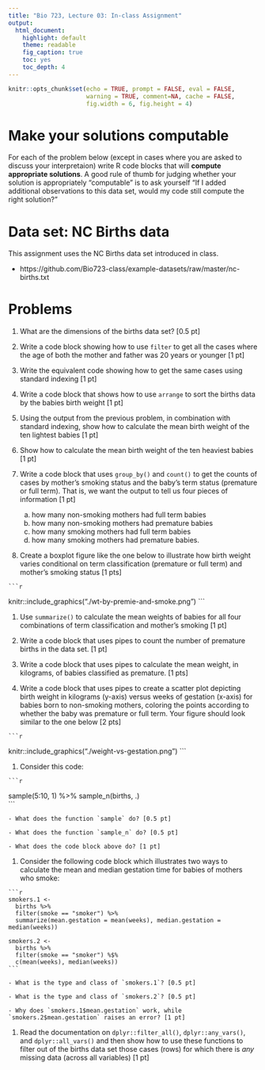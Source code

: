 ```yaml
---
title: "Bio 723, Lecture 03: In-class Assignment"
output:
  html_document:
    highlight: default
    theme: readable
    fig_caption: true
    toc: yes
    toc_depth: 4
---
```


```r
knitr::opts_chunk$set(echo = TRUE, prompt = FALSE, eval = FALSE, 
                      warning = TRUE, comment=NA, cache = FALSE,
                      fig.width = 6, fig.height = 4)
```

# Make your solutions computable

For each of the problem below (except in cases where you are asked to discuss your interpretaion) write R code blocks that will **compute appropriate solutions**. A good rule of thumb for judging whether your solution is appropriately "computable" is to ask yourself "If I added additional observations to this data set, would my code still compute the right solution?"


# Data set: NC Births data

This assignment uses the NC Births data set introduced in class.

* https://github.com/Bio723-class/example-datasets/raw/master/nc-births.txt


# Problems

  1. What are the dimensions of the births data set? [0.5 pt]


  1.  Write a code block showing how to use `filter` to get all the cases where the age of both the mother and father was 20 years or younger [1 pt]
  
  1. Write the equivalent code showing how to get the same cases using standard indexing [1 pt]

  1. Write a code block that shows how to use `arrange` to sort the births data by the babies birth weight [1 pt]
  
  1.  Using the output from the previous problem, in combination with standard indexing, show how to calculate the mean birth weight of the ten lightest babies [1 pt]
  
  1. Show how to calculate the mean birth weight of the ten heaviest babies [1 pt]


  1. Write a code block that uses `group_by()` and `count()` to get the counts of cases by mother's smoking status and the baby's term status (premature or full term).  That is, we want the output to tell us four pieces of information [1 pt]
  
      a) how many non-smoking mothers had full term babies
      b) how many non-smoking mothers had premature babies
      c) how many smoking mothers had full term babies
      d) how many smoking mothers had premature babies. 
 
  1. Create a boxplot figure like the one below to illustrate how birth weight varies conditional on term classification (premature or full term) and mother's smoking status [1 pts]
 
    ```r
knitr::include_graphics("./wt-by-premie-and-smoke.png")
    ```
 
  1. Use `summarize()` to calculate the mean weights of babies for all four combinations of term classification and mother's smoking [1 pt]


  1. Write a code block that uses pipes to count the number of premature births in the data set. [1 pt]

  1. Write a code block that uses pipes to calculate the mean weight, in kilograms, of babies classified as premature. [1 pts]
  
  1. Write a code block that uses pipes to create a scatter plot depicting birth weight in kilograms (y-axis) versus weeks of gestation (x-axis) for babies born to non-smoking mothers, coloring the points according to whether the baby was premature or full term. Your figure should look similar to the one below [2 pts]
  
    ```r
knitr::include_graphics("./weight-vs-gestation.png")
    ```  
  
  1. Consider this code:
  
    ```r
sample(5:10, 1) %>% sample_n(births, .)    
```

    - What does the function `sample` do? [0.5 pt]
    
    - What does the function `sample_n` do? [0.5 pt] 
    
    - What does the code block above do? [1 pt]
    

  1. Consider the following  code block which illustrates two ways to calculate the mean and median gestation time for babies of mothers who smoke:

    ```r
    smokers.1 <-
      births %>%
      filter(smoke == "smoker") %>%
      summarize(mean.gestation = mean(weeks), median.gestation = median(weeks))
    
    smokers.2 <-
      births %>%
      filter(smoke == "smoker") %$%
      c(mean(weeks), median(weeks))
    ```

    - What is the type and class of `smokers.1`? [0.5 pt] 
  
    - What is the type and class of `smokers.2`? [0.5 pt]
  
    - Why does `smokers.1$mean.gestation` work, while `smokers.2$mean.gestation` raises an error? [1 pt]


  1. Read the documentation on `dplyr::filter_all()`, `dplyr::any_vars()`, and `dplyr::all_vars()` and then show how to use these functions to filter out of the births data set those cases (rows) for which there is *any* missing data (across all variables) [1 pt]
  
  
  
  
